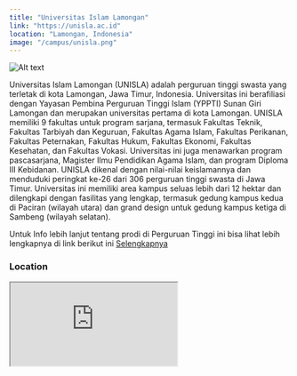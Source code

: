 ```yaml
---
title: "Universitas Islam Lamongan"
link: "https://unisla.ac.id"
location: "Lamongan, Indonesia"
image: "/campus/unisla.png"
---
```


![Alt text](https://th.bing.com/th/id/OIP.vG-HynAepET2Y0Eh4y9OQQHaEK?rs=1&pid=ImgDetMain "title")

Universitas Islam Lamongan (UNISLA) adalah perguruan tinggi swasta yang terletak di kota Lamongan, Jawa Timur, Indonesia. Universitas ini berafiliasi dengan Yayasan Pembina Perguruan Tinggi Islam (YPPTI) Sunan Giri Lamongan dan merupakan universitas pertama di kota Lamongan. UNISLA memiliki 9 fakultas untuk program sarjana, termasuk Fakultas Teknik, Fakultas Tarbiyah dan Keguruan, Fakultas Agama Islam, Fakultas Perikanan, Fakultas Peternakan, Fakultas Hukum, Fakultas Ekonomi, Fakultas Kesehatan, dan Fakultas Vokasi. Universitas ini juga menawarkan program pascasarjana, Magister Ilmu Pendidikan Agama Islam, dan program Diploma III Kebidanan. UNISLA dikenal dengan nilai-nilai keislamannya dan menduduki peringkat ke-26 dari 306 perguruan tinggi swasta di Jawa Timur. Universitas ini memiliki area kampus seluas lebih dari 12 hektar dan dilengkapi dengan fasilitas yang lengkap, termasuk gedung kampus kedua di Paciran (wilayah utara) dan grand design untuk gedung kampus ketiga di Sambeng (wilayah selatan).

Untuk Info lebih lanjut tentang prodi di Perguruan Tinggi ini bisa lihat lebih lengkapnya di link berikut ini [Selengkapnya](https://unisla.ac.id)

### Location
<iframe src="https://www.google.com/maps/embed?pb=!1m18!1m12!1m3!1d3959.0298220295617!2d112.41966207506967!3d-7.12254166985033!2m3!1f0!2f0!3f0!3m2!1i1024!2i768!4f13.1!3m3!1m2!1s0x2e77e7ecd85ee6eb%3A0xfad964bf92a02d34!2sUniversitas%20Islam%20Lamongan!5e0!3m2!1sid!2sid!4v1706077069380!5m2!1sid!2sid" className="w-full h-96 mb-32" loading="lazy" referrerpolicy="no-referrer-when-downgrade"></iframe>